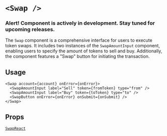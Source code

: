 
# `<Swap />`

### Alert! Component is actively in development. Stay tuned for upcoming releases.

The `Swap` component is a comprehensive interface for users to execute token swaps. It includes two instances of the `SwapAmountInput` component, enabling users to specify the amount of tokens to sell and buy. Additionally, the component features a "Swap" button for initiating the transaction.

## Usage

```tsx [code]
<Swap account={account} onError={onError}>
  <SwapAmountInput label="Sell" token={fromToken} type="from" />
  <SwapAmountInput label="Buy" token={toToken} type="to" />
  <SwapButton onError={onError} onSubmit={onSubmit} />
</Swap>
```

<App>
  <Swap>
    <SwapAmountInput
      label="Sell"
      token={{
        name: 'Ethereum',
        address: '',
        symbol: 'ETH',
        decimals: 18,
        image: 'https://wallet-api-production.s3.amazonaws.com/uploads/tokens/eth_288.png',
        chainId: 8453,
      }}
      type="from"
    />
    <SwapAmountInput
      label="Buy"
      token={{
        name: 'USDC',
        address: '0x833589fcd6edb6e08f4c7c32d4f71b54bda02913',
        symbol: 'USDC',
        decimals: 6,
        image:
          'https://d3r81g40ycuhqg.cloudfront.net/wallet/wais/44/2b/442b80bd16af0c0d9b22e03a16753823fe826e5bfd457292b55fa0ba8c1ba213-ZWUzYjJmZGUtMDYxNy00NDcyLTg0NjQtMWI4OGEwYjBiODE2',
        chainId: 8453,
      }}
      type="to"
    />
    <SwapButton />
  </Swap>
</App>

## Props

[`SwapReact`](/swap/types#SwapReact)
